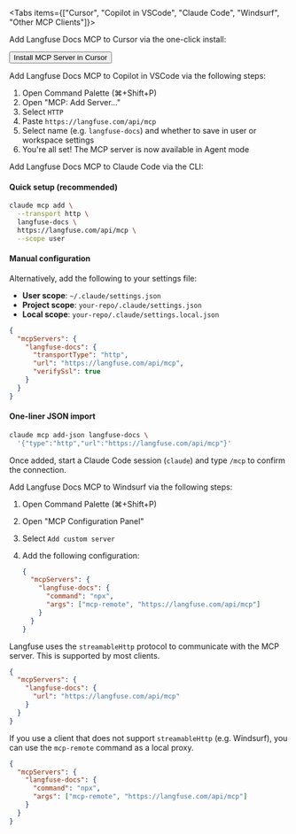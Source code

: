 
<Tabs items={["Cursor", "Copilot in VSCode", "Claude Code", "Windsurf", "Other MCP Clients"]}>

<Tab>

Add Langfuse Docs MCP to Cursor via the one-click install:

<div className="flex gap-2 mt-3 mb-6">
  <Button asChild>
    <Link href="https://cursor.com/install-mcp?name=langfuse-docs&config=eyJ1cmwiOiJodHRwczovL2xhbmdmdXNlLmNvbS9hcGkvbWNwIn0%3D" target="_blank" rel="noopener noreferrer">
      Install MCP Server in Cursor
    </Link>
  </Button>
</div>

</Tab>

<Tab>

Add Langfuse Docs MCP to Copilot in VSCode via the following steps:

1. Open Command Palette (⌘+Shift+P)
2. Open "MCP: Add Server..."
3. Select `HTTP`
4. Paste `https://langfuse.com/api/mcp`
5. Select name (e.g. `langfuse-docs`) and whether to save in user or workspace settings
6. You're all set! The MCP server is now available in Agent mode

</Tab>

<Tab>

Add Langfuse Docs MCP to Claude Code via the CLI:

#### Quick setup (recommended)

```bash
claude mcp add \
  --transport http \
  langfuse-docs \
  https://langfuse.com/api/mcp \
  --scope user
```

#### Manual configuration

Alternatively, add the following to your settings file:

- **User scope**: `~/.claude/settings.json`
- **Project scope**: `your-repo/.claude/settings.json`
- **Local scope**: `your-repo/.claude/settings.local.json`

```json
{
  "mcpServers": {
    "langfuse-docs": {
      "transportType": "http",
      "url": "https://langfuse.com/api/mcp",
      "verifySsl": true
    }
  }
}
```

#### One-liner JSON import

```bash
claude mcp add-json langfuse-docs \
  '{"type":"http","url":"https://langfuse.com/api/mcp"}'
```

Once added, start a Claude Code session (`claude`) and type `/mcp` to confirm the connection.

</Tab>

<Tab>

Add Langfuse Docs MCP to Windsurf via the following steps:

1. Open Command Palette (⌘+Shift+P)
2. Open "MCP Configuration Panel"
3. Select `Add custom server`
4. Add the following configuration:

   ```json
   {
     "mcpServers": {
       "langfuse-docs": {
         "command": "npx",
         "args": ["mcp-remote", "https://langfuse.com/api/mcp"]
       }
     }
   }
   ```

</Tab>

<Tab>

Langfuse uses the `streamableHttp` protocol to communicate with the MCP server. This is supported by most clients.

```json
{
  "mcpServers": {
    "langfuse-docs": {
      "url": "https://langfuse.com/api/mcp"
    }
  }
}
```

If you use a client that does not support `streamableHttp` (e.g. Windsurf), you can use the `mcp-remote` command as a local proxy.

```json
{
  "mcpServers": {
    "langfuse-docs": {
      "command": "npx",
      "args": ["mcp-remote", "https://langfuse.com/api/mcp"]
    }
  }
}
```

</Tab>

</Tabs>
